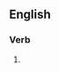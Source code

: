 ==English==

===Verb===
{{head|en|present participle}}

# {{present participle of|memorate|lang=en|nocat=1}}